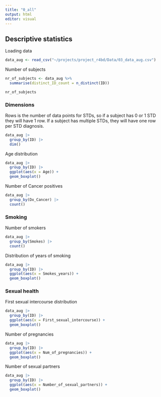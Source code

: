 ```yaml
---
title: "0_all"
output: html
editor: visual
---
```


## Descriptive statistics

Loading data
```r
data_aug <- read_csv("~/projects/project_r4bd/Data/03_data_aug.csv")
```
Number of subjects
```r
nr_of_subjects <- data_aug %>%
  summarise(distinct_ID_count = n_distinct(ID))

nr_of_subjects
```

### Dimensions
Rows is the number of data points for STDs, so if a subject has 0 or 1 STD they will have 1 row. If a subject has multiple STDs, they will have one row per STD diagnosis.

```r
data_aug |> 
  group_by(ID) |> 
  dim()
```

Age distribution
```r
data_aug |> 
  group_by(ID) |> 
  ggplot(aes(x = Age)) + 
  geom_boxplot()
```

Number of Cancer positives
```r
data_aug |> 
  group_by(Dx_Cancer) |> 
  count()
```

### Smoking
Number of smokers
```r
data_aug |> 
  group_by(Smokes) |> 
  count()
```

Distribution of years of smoking
```r
data_aug |> 
  group_by(ID) |> 
  ggplot(aes(x = Smokes_years)) + 
  geom_boxplot()
```
### Sexual health
First sexual intercourse distribution
```r
data_aug |> 
  group_by(ID) |> 
  ggplot(aes(x = First_sexual_intercourse)) + 
  geom_boxplot()
```
Number of pregnancies
```r
data_aug |> 
  group_by(ID) |> 
  ggplot(aes(x = Num_of_pregnancies)) + 
  geom_boxplot()
```

Number of sexual partners
```r
data_aug |> 
  group_by(ID) |> 
  ggplot(aes(x = Number_of_sexual_partners)) + 
  geom_boxplot()
```

